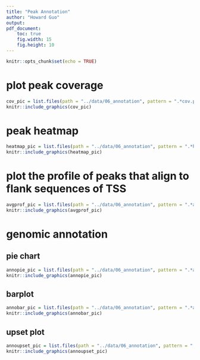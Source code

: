 ```yaml
---
title: "Peak Annotation"
author: "Howard Guo"
output: 
pdf_document:
    toc: true
    fig.width: 15
    fig.height: 10
---
```

```r
knitr::opts_chunk$set(echo = TRUE)
```

# plot peak coverage

```r
cov_pic = list.files(path = "../data/06_annotation", pattern = ".*cov.pdf",full.names=TRUE)
knitr::include_graphics(cov_pic)
```

# peak heatmap

```r
heatmap_pic = list.files(path = "../data/06_annotation", pattern = ".*heatmap.pdf",full.names=TRUE)
knitr::include_graphics(heatmap_pic)
```

# plot the profile of peaks that align to flank sequences of TSS

```r
avgprof_pic = list.files(path = "../data/06_annotation", pattern = ".*avgprof.pdf",full.names=TRUE)
knitr::include_graphics(avgprof_pic)
```

# genomic annotation

## pie chart

```r
annopie_pic = list.files(path = "../data/06_annotation", pattern = ".*annopie.pdf",full.names=TRUE)
knitr::include_graphics(annopie_pic)
```

## barplot

```r
annobar_pic = list.files(path = "../data/06_annotation", pattern = ".*annobar.pdf",full.names=TRUE)
knitr::include_graphics(annobar_pic)
```

## upset plot

```r
annoupset_pic = list.files(path = "../data/06_annotation", pattern = ".*annoupset.pdf",full.names=TRUE)
knitr::include_graphics(annoupset_pic)
```
